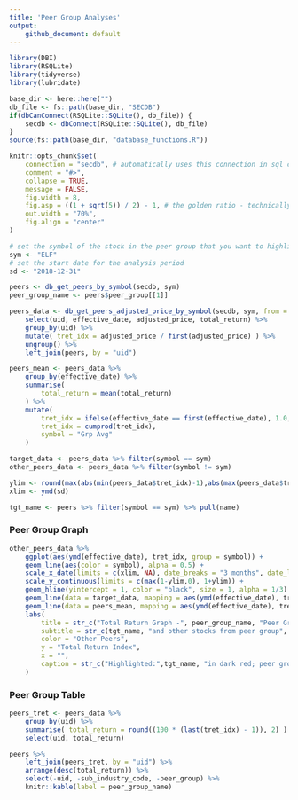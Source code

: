 ```yaml
---
title: 'Peer Group Analyses'
output:
    github_document: default
---
```


```r
library(DBI)
library(RSQLite)
library(tidyverse)
library(lubridate)

base_dir <- here::here("")
db_file <- fs::path(base_dir, "SECDB")
if(dbCanConnect(RSQLite::SQLite(), db_file)) {
    secdb <- dbConnect(RSQLite::SQLite(), db_file)
}
source(fs::path(base_dir, "database_functions.R"))

knitr::opts_chunk$set(
    connection = "secdb", # automatically uses this connection in sql chunks 
    comment = "#>", 
    collapse = TRUE, 
    message = FALSE,
    fig.width = 8,
    fig.asp = ((1 + sqrt(5)) / 2) - 1, # the golden ratio - technically, the b proportion of a+b when a is 1
    out.width = "70%",
    fig.align = "center"
)
```

```r
# set the symbol of the stock in the peer group that you want to highlight
sym <- "ELF"
# set the start date for the analysis period
sd <- "2018-12-31"

peers <- db_get_peers_by_symbol(secdb, sym)
peer_group_name <- peers$peer_group[[1]]

peers_data <- db_get_peers_adjusted_price_by_symbol(secdb, sym, from = sd) %>%
    select(uid, effective_date, adjusted_price, total_return) %>% 
    group_by(uid) %>% 
    mutate( tret_idx = adjusted_price / first(adjusted_price) ) %>% 
    ungroup() %>%
    left_join(peers, by = "uid")

peers_mean <- peers_data %>% 
    group_by(effective_date) %>% 
    summarise(
        total_return = mean(total_return)
    ) %>% 
    mutate(
        tret_idx = ifelse(effective_date == first(effective_date), 1.0, 1 + (total_return / 100)),
        tret_idx = cumprod(tret_idx),
        symbol = "Grp Avg"
    )

target_data <- peers_data %>% filter(symbol == sym)
other_peers_data <- peers_data %>% filter(symbol != sym)

ylim <- round(max(abs(min(peers_data$tret_idx)-1),abs(max(peers_data$tret_idx)-1))*1.05,2)
xlim <- ymd(sd)

tgt_name <- peers %>% filter(symbol == sym) %>% pull(name)
```

### Peer Group Graph
```r
other_peers_data %>% 
    ggplot(aes(ymd(effective_date), tret_idx, group = symbol)) +
    geom_line(aes(color = symbol), alpha = 0.5) +
    scale_x_date(limits = c(xlim, NA), date_breaks = "3 months", date_labels = "%b %y") +
    scale_y_continuous(limits = c(max(1-ylim,0), 1+ylim)) +
    geom_hline(yintercept = 1, color = "black", size = 1, alpha = 1/3) +
    geom_line(data = target_data, mapping = aes(ymd(effective_date), tret_idx), color = "dark red") +
    geom_line(data = peers_mean, mapping = aes(ymd(effective_date), tret_idx), color = "black") + 
    labs(
        title = str_c("Total Return Graph -", peer_group_name, "Peer Group", sep = " "),
        subtitle = str_c(tgt_name, "and other stocks from peer group", sep = " "),
        color = "Other Peers",
        y = "Total Return Index",
        x = "",
        caption = str_c("Highlighted:",tgt_name, "in dark red; peer group average in black.", sep = " ")
    )
```

### Peer Group Table
```r
peers_tret <- peers_data %>% 
    group_by(uid) %>% 
    summarise( total_return = round((100 * (last(tret_idx) - 1)), 2) ) %>%
    select(uid, total_return)

peers %>% 
    left_join(peers_tret, by = "uid") %>% 
    arrange(desc(total_return)) %>% 
    select(-uid, -sub_industry_code, -peer_group) %>% 
    knitr::kable(label = peer_group_name)
```